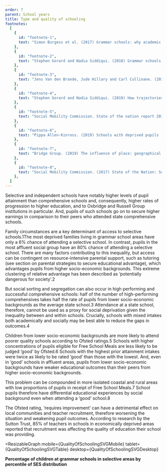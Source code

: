 ```yaml
---
order: 7
parent: School years
title: Type and quality of schooling
footnotes:
  [
    {
      id: "footnote-1",
      text: "Simon Burgess et al. (2017) Grammar schools: why academic selection only benefits the very affluent. The Conversation.",
    },
    {
      id: "footnote-2",
      text: "Stephen Gorard and Nadia Siddiqui. (2018) Grammar schools in England: a new analysis of social segregation and academic outcomes. British Journal of Sociology of Education. Vol 39: Issue 7.",
    },
    {
      id: "footnote-3",
      text: "Jens Van den Brande, Jude Hillary and Carl Cullinane. (2019) Selective Comprehensives: Great Britain. The Sutton Trust.",
    },
    {
      id: "footnote-4",
      text: "Stephen Gorard and Nadia Siddiqui. (2019) How trajectories of disadvantage help explain school attainment. SAGE open.",
    },
    {
      id: "footnote-5",
      text: "Social Mobility Commission. State of the nation report 2018-2019.",
    },
    {
      id: "footnote-6",
      text: "Pippa Allen-Kinross. (2019) Schools with deprived pupils ‘still less likely to be judged good’, admits Ofsted. Schools Week.",
    },
    {
      id: "footnote-7",
      text: "Bridge Group. (2019) The influence of place: geographical isolation and progression to higher education.",
    },
    {
      id: "footnote-8",
      text: "Social Mobility Commission. (2017) State of the Nation: Social Mobility in Great Britain.",
    },
  ]
---
```




<div>
  Selective and independent schools have notably higher levels of pupil
  attainment than comprehensive schools and, consequently, higher rates of
  progression to higher education, and to Oxbridge and Russell Group
  institutions in particular. And, pupils of such schools go on to secure higher
  earnings in comparison to their peers who attended state comprehensive
  schools.

  Family circumstances are a key determinant of access to selective
  schools.<FootnoteLink linkId="footnote-1">1</FootnoteLink>The most deprived
  families living in grammar school areas have only a 6% chance of attending a
  selective school. In contrast, pupils in the most affluent social group have
  an 80% chance of attending a selective school. There are many factors
  contributing to this inequality, but access can be contingent on
  resource-intensive parental support, such as tutoring (see section on parental
  strategies to secure educational advantage), which advantages pupils from
  higher socio-economic backgrounds. This extreme clustering of relative
  advantage has been described as ‘potentially dangerous for
  society’.<FootnoteLink linkId="footnote-2">2</FootnoteLink>

</div>

<ResearchImage imageName="quality-of-schooling.jpg" />

<div>
  But social sorting and segregation can also occur in high performing and
  successful comprehensive schools: half of the number of high-performing
  comprehensives takes half the rate of pupils from lower socio-economic
  backgrounds as the average state school.<FootnoteLink
  linkId="footnote-3">3</FootnoteLink> Attendance at a state school, therefore,
  cannot be used as a proxy for social deprivation given the inequality between
  and within schools. Crucially, schools with mixed intakes both academically
  and socially may be best able to reduce the gaps in outcomes.<FootnoteLink
  linkId="footnote-4">4</FootnoteLink>

  Children from lower socio-economic backgrounds are more likely to attend
  poorer quality schools according to Ofsted ratings.<FootnoteLink
    linkId="footnote-5">5</FootnoteLink> Schools with higher concentrations of
  pupils eligible for Free School Meals are less likely to be judged ‘good’ by
  Ofsted.<FootnoteLink linkId="footnote-6">6</FootnoteLink> Schools with the
  highest prior attainment intakes were twice as likely to be rated ‘good’ than
  those with the lowest. And, even in ‘good’ schools in affluent areas, pupils
  from lower socio-economic backgrounds have weaker educational outcomes than
  their peers from higher socio-economic backgrounds.

</div>

<div>
  This problem can be compounded in more isolated coastal and rural areas with
  low proportions of pupils in receipt of Free School Meals.<FootnoteLink
  linkId="footnote-7">7</FootnoteLink> School pupils therefore have differential
  educational experiences by social background even when attending a ‘good’
  school.<FootnoteLink linkId="footnote-8">8</FootnoteLink>

  The Ofsted rating, ‘requires improvement’ can have a detrimental effect on
  local communities and teacher recruitment, therefore worsening the situation
  and weakening pupil outcomes. According to research by the Sutton Trust, 85%
  of teachers in schools in economically deprived areas reported that
  recruitment was affecting the quality of education their school was providing.

</div>

<ResizableGraph
  mobile={QualityOfSchoolingSVGMobile}
  tablet={QualityOfSchoolingSVGTable}
  desktop={QualityOfSchoolingSVGDesktop}
>
  <strong>
    Percentage of children at grammar schools in selective areas by percentile
    of SES distribution
  </strong>
</ResizableGraph>
